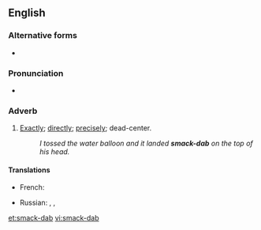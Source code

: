 ==English==

===Alternative forms===
* {{l|en|smack dab}}

===Pronunciation===
* {{audio|en-us-smack-dab.ogg|Audio (US)|lang=en}}

===Adverb===
{{en-adv|head=[[smack]]-[[dab]]|-}}

# {{lb|en|slang}} [[exactly|Exactly]]; [[directly]]; [[precisely]]; dead-center.
#: ''I tossed the water balloon and it landed '''smack-dab''' on the top of his head.''

====Translations====
{{trans-top|exactly, directly}}
* French: {{t+|fr|pile-poil}}
{{trans-mid}}
* Russian: {{t+|ru|прямико́м|n}}, {{t|ru|прямёхонько|n}}, {{t+|ru|пря́мо|n}}
{{trans-bottom}}

[[et:smack-dab]]
[[vi:smack-dab]]